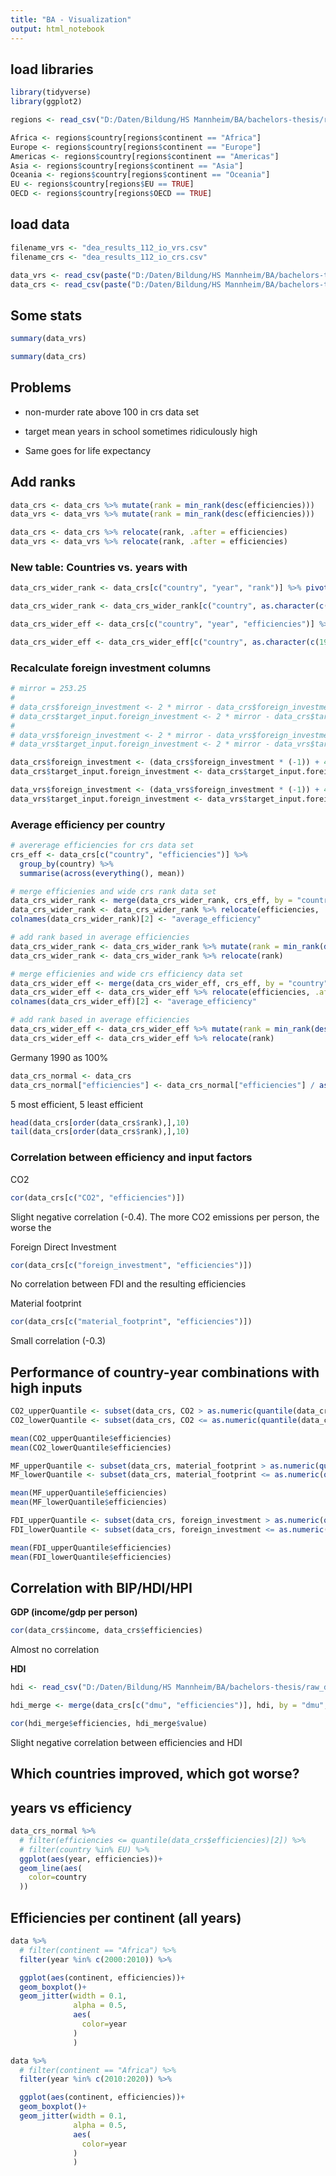 ```yaml
---
title: "BA - Visualization"
output: html_notebook
---
```


## load libraries

```r
library(tidyverse)
library(ggplot2)

regions <- read_csv("D:/Daten/Bildung/HS Mannheim/BA/bachelors-thesis/regions.csv", show_col_types = FALSE)

Africa <- regions$country[regions$continent == "Africa"]
Europe <- regions$country[regions$continent == "Europe"]
Americas <- regions$country[regions$continent == "Americas"]
Asia <- regions$country[regions$continent == "Asia"]
Oceania <- regions$country[regions$continent == "Oceania"]
EU <- regions$country[regions$EU == TRUE]
OECD <- regions$country[regions$OECD == TRUE]
```

## load data

```r
filename_vrs <- "dea_results_112_io_vrs.csv"
filename_crs <- "dea_results_112_io_crs.csv"

data_vrs <- read_csv(paste("D:/Daten/Bildung/HS Mannheim/BA/bachelors-thesis/processed_data/", filename_vrs, sep = ""), show_col_types = FALSE)
data_crs <- read_csv(paste("D:/Daten/Bildung/HS Mannheim/BA/bachelors-thesis/processed_data/", filename_crs, sep = ""), show_col_types = FALSE)
```

## Some stats

```r
summary(data_vrs)
```

```r
summary(data_crs)
```

## Problems

-   non-murder rate above 100 in crs data set

-   target mean years in school sometimes ridiculously high

-   Same goes for life expectancy

## Add ranks

```r
data_crs <- data_crs %>% mutate(rank = min_rank(desc(efficiencies)))
data_vrs <- data_vrs %>% mutate(rank = min_rank(desc(efficiencies)))

data_crs <- data_crs %>% relocate(rank, .after = efficiencies)
data_vrs <- data_vrs %>% relocate(rank, .after = efficiencies)
```

### New table: Countries vs. years with

```r
data_crs_wider_rank <- data_crs[c("country", "year", "rank")] %>% pivot_wider(names_from = year, values_from = rank)

data_crs_wider_rank <- data_crs_wider_rank[c("country", as.character(c(1990:2016)))]

data_crs_wider_eff <- data_crs[c("country", "year", "efficiencies")] %>% pivot_wider(names_from = year, values_from = efficiencies)

data_crs_wider_eff <- data_crs_wider_eff[c("country", as.character(c(1990:2016)))]
```

### Recalculate foreign investment columns

```r
# mirror = 253.25
# 
# data_crs$foreign_investment <- 2 * mirror - data_crs$foreign_investment - 57.4
# data_crs$target_input.foreign_investment <- 2 * mirror - data_crs$target_input.foreign_investment - 57.4
# 
# data_vrs$foreign_investment <- 2 * mirror - data_vrs$foreign_investment - 57.4
# data_vrs$target_input.foreign_investment <- 2 * mirror - data_vrs$target_input.foreign_investment - 57.4

data_crs$foreign_investment <- (data_crs$foreign_investment * (-1)) + 450
data_crs$target_input.foreign_investment <- data_crs$target_input.foreign_investment * (-1) + 450

data_vrs$foreign_investment <- (data_vrs$foreign_investment * (-1)) + 450
data_vrs$target_input.foreign_investment <- data_vrs$target_input.foreign_investment * (-1) + 450
```

### Average efficiency per country

```r
# avererage efficiencies for crs data set
crs_eff <- data_crs[c("country", "efficiencies")] %>%
  group_by(country) %>%
  summarise(across(everything(), mean))

# merge efficienies and wide crs rank data set
data_crs_wider_rank <- merge(data_crs_wider_rank, crs_eff, by = "country")
data_crs_wider_rank <- data_crs_wider_rank %>% relocate(efficiencies, .after = country)
colnames(data_crs_wider_rank)[2] <- "average_efficiency"

# add rank based in average efficiencies
data_crs_wider_rank <- data_crs_wider_rank %>% mutate(rank = min_rank(desc(average_efficiency)))
data_crs_wider_rank <- data_crs_wider_rank %>% relocate(rank)

# merge efficienies and wide crs efficiency data set
data_crs_wider_eff <- merge(data_crs_wider_eff, crs_eff, by = "country")
data_crs_wider_eff <- data_crs_wider_eff %>% relocate(efficiencies, .after = country)
colnames(data_crs_wider_eff)[2] <- "average_efficiency"

# add rank based in average efficiencies
data_crs_wider_eff <- data_crs_wider_eff %>% mutate(rank = min_rank(desc(average_efficiency)))
data_crs_wider_eff <- data_crs_wider_eff %>% relocate(rank)

```

Germany 1990 as 100%

```r
data_crs_normal <- data_crs
data_crs_normal["efficiencies"] <- data_crs_normal["efficiencies"] / as.numeric(filter(data_crs, dmu == "Germany_1990")["efficiencies"])
```

5 most efficient, 5 least efficient

```r
head(data_crs[order(data_crs$rank),],10)
tail(data_crs[order(data_crs$rank),],10)
```

### Correlation between efficiency and input factors

CO2

```r
cor(data_crs[c("CO2", "efficiencies")])
```

Slight negative correlation (-0.4). The more CO2 emissions per person, the worse the

Foreign Direct Investment

```r
cor(data_crs[c("foreign_investment", "efficiencies")])
```

No correlation between FDI and the resulting efficiencies

Material footprint

```r
cor(data_crs[c("material_footprint", "efficiencies")])
```

Small correlation (-0.3)

## Performance of country-year combinations with high inputs

```r
CO2_upperQuantile <- subset(data_crs, CO2 > as.numeric(quantile(data_crs$CO2)[4]))
CO2_lowerQuantile <- subset(data_crs, CO2 <= as.numeric(quantile(data_crs$CO2)[2]))

mean(CO2_upperQuantile$efficiencies)
mean(CO2_lowerQuantile$efficiencies)
```

```r
MF_upperQuantile <- subset(data_crs, material_footprint > as.numeric(quantile(data_crs$material_footprint)[4]))
MF_lowerQuantile <- subset(data_crs, material_footprint <= as.numeric(quantile(data_crs$material_footprint)[2]))

mean(MF_upperQuantile$efficiencies)
mean(MF_lowerQuantile$efficiencies)
```

```r
FDI_upperQuantile <- subset(data_crs, foreign_investment > as.numeric(quantile(data_crs$foreign_investment)[4]))
FDI_lowerQuantile <- subset(data_crs, foreign_investment <= as.numeric(quantile(data_crs$foreign_investment)[2]))

mean(FDI_upperQuantile$efficiencies)
mean(FDI_lowerQuantile$efficiencies)
```

## Correlation with BIP/HDI/HPI

**GDP (income/gdp per person)**

```r
cor(data_crs$income, data_crs$efficiencies)
```

Almost no correlation

**HDI**

```r
hdi <- read_csv("D:/Daten/Bildung/HS Mannheim/BA/bachelors-thesis/raw_data/preprocessed_data/hdi.csv", show_col_types = FALSE)

hdi_merge <- merge(data_crs[c("dmu", "efficiencies")], hdi, by = "dmu", all.x = TRUE)

cor(hdi_merge$efficiencies, hdi_merge$value)
```

Slight negative correlation between efficiencies and HDI

## Which countries improved, which got worse?

## years vs efficiency

```r
data_crs_normal %>%
  # filter(efficiencies <= quantile(data_crs$efficiencies)[2]) %>%
  # filter(country %in% EU) %>%
  ggplot(aes(year, efficiencies))+
  geom_line(aes(
    color=country
  ))
```

## Efficiencies per continent (all years)

```r
data %>%
  # filter(continent == "Africa") %>%
  filter(year %in% c(2000:2010)) %>%

  ggplot(aes(continent, efficiencies))+
  geom_boxplot()+
  geom_jitter(width = 0.1,
              alpha = 0.5,
              aes(
                color=year
              )
              )
```

```r

data %>%
  # filter(continent == "Africa") %>%
  filter(year %in% c(2010:2020)) %>%

  ggplot(aes(continent, efficiencies))+
  geom_boxplot()+
  geom_jitter(width = 0.1,
              alpha = 0.5,
              aes(
                color=year
              )
              )


```
